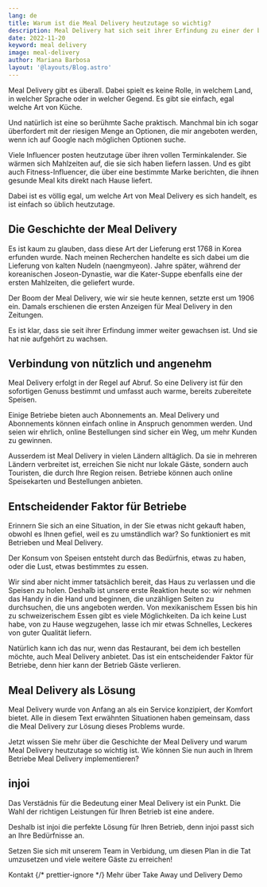```yaml
---
lang: de
title: Warum ist die Meal Delivery heutzutage so wichtig?
description: Meal Delivery hat sich seit ihrer Erfindung zu einer der beliebsten Praktiken in der Gastronomie entwickelt. Warum Delivery so wichtig geworden ist und welche Auswirkungen sie auf Betriebe hat, erfahren wir in diesem Blogpost.
date: 2022-11-20
keyword: meal delivery
image: meal-delivery
author: Mariana Barbosa
layout: '@layouts/Blog.astro'
---
```



Meal Delivery gibt es überall. Dabei spielt es keine Rolle, in welchem Land, in welcher Sprache oder in welcher Gegend. Es gibt sie einfach, egal welche Art von Küche.

Und natürlich ist eine so berühmte Sache praktisch. Manchmal bin ich sogar überfordert mit der riesigen Menge an Optionen, die mir angeboten werden, wenn ich auf Google nach möglichen Optionen suche.

Viele Influencer posten heutzutage über ihren vollen Terminkalender. Sie wärmen sich Mahlzeiten auf, die sie sich haben liefern lassen. Und es gibt auch Fitness-Influencer, die über eine bestimmte Marke berichten, die ihnen gesunde Meal kits direkt nach Hause liefert.

Dabei ist es völlig egal, um welche Art von Meal Delivery es sich handelt, es ist einfach so üblich heutzutage.

## Die Geschichte der Meal Delivery

Es ist kaum zu glauben, dass diese Art der Lieferung erst 1768 in Korea erfunden wurde. Nach meinen Recherchen handelte es sich dabei um die Lieferung von kalten Nudeln (naengmyeon). Jahre später, während der koreanischen Joseon-Dynastie, war die Kater-Suppe ebenfalls eine der ersten Mahlzeiten, die geliefert wurde.

Der Boom der Meal Delivery, wie wir sie heute kennen, setzte erst um 1906 ein. Damals erschienen die ersten Anzeigen für Meal Delivery in den Zeitungen.

Es ist klar, dass sie seit ihrer Erfindung immer weiter gewachsen ist. Und sie hat nie aufgehört zu wachsen.

## Verbindung von nützlich und angenehm

Meal Delivery erfolgt in der Regel auf Abruf. So eine Delivery ist für den sofortigen Genuss bestimmt und umfasst auch warme, bereits zubereitete Speisen.

Einige Betriebe bieten auch Abonnements an. Meal Delivery und Abonnements können einfach online in Anspruch genommen werden. Und seien wir ehrlich, online Bestellungen sind sicher ein Weg, um mehr Kunden zu gewinnen.

Ausserdem ist Meal Delivery in vielen Ländern alltäglich. Da sie in mehreren Ländern verbreitet ist, erreichen Sie nicht nur lokale Gäste, sondern auch Touristen, die durch Ihre Region reisen. Betriebe können auch online Speisekarten und Bestellungen anbieten.

## Entscheidender Faktor für Betriebe

Erinnern Sie sich an eine Situation, in der Sie etwas nicht gekauft haben, obwohl es Ihnen gefiel, weil es zu umständlich war? So funktioniert es mit Betrieben und Meal Delivery.

Der Konsum von Speisen entsteht durch das Bedürfnis, etwas zu haben, oder die Lust, etwas bestimmtes zu essen.

Wir sind aber nicht immer tatsächlich bereit, das Haus zu verlassen und die Speisen zu holen. Deshalb ist unsere erste Reaktion heute so: wir nehmen das Handy in die Hand und beginnen, die unzähligen Seiten zu durchsuchen, die uns angeboten werden. Von mexikanischem Essen bis hin zu schweizerischem Essen gibt es viele Möglichkeiten. Da ich keine Lust habe, von zu Hause wegzugehen, lasse ich mir etwas Schnelles, Leckeres von guter Qualität liefern.

Natürlich kann ich das nur, wenn das Restaurant, bei dem ich bestellen möchte, auch Meal Delivery anbietet. Das ist ein entscheidender Faktor für Betriebe, denn hier kann der Betrieb Gäste verlieren.

## Meal Delivery als Lösung

Meal Delivery wurde von Anfang an als ein Service konzipiert, der Komfort bietet. Alle in diesem Text erwähnten Situationen haben gemeinsam, dass die Meal Delivery zur Lösung dieses Problems wurde.

Jetzt wissen Sie mehr über die Geschichte der Meal Delivery und warum Meal Delivery heutzutage so wichtig ist. Wie können Sie nun auch in Ihrem Betriebe Meal Delivery implementieren?

## injoi

Das Verstädnis für die Bedeutung einer Meal Delivery ist ein Punkt. Die Wahl der richtigen Leistungen für Ihren Betrieb ist eine andere.

Deshalb ist injoi die perfekte Lösung für Ihren Betrieb, denn injoi passt sich an Ihre Bedürfnisse an.

Setzen Sie sich mit unserem Team in Verbidung, um diesen Plan in die Tat umzusetzen und viele weitere Gäste zu erreichen!

<ButtonList>
  <ButtonLink href="/de/kontakt/">Kontakt</ButtonLink>
  {/* prettier-ignore */}
  <ButtonLink href="/de/takeaway-delivery/">Mehr über Take Away und Delivery</ButtonLink>
  <ButtonLink href="/de/demo/">Demo</ButtonLink>
</ButtonList>
